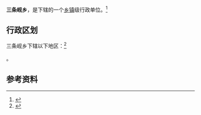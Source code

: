 {{中国乡级行政区|62/29/23/202/000}}

'''三条岘乡'''，是{{PRC admin/fullname|62/29/23/202/000|3}}下辖的一个[[乡镇|乡镇]]级行政单位。<ref>{{PRC admin/ref sgc|{{PRC admin/parent|62/29/23/202/000}}}}</ref>

== 行政区划 ==

三条岘乡下辖以下地区：<ref>{{PRC admin/ref sgc|62/29/23/202/000}}</ref>

{{PRC admin/children|62/29/23/202/000}}。

== 参考资料 ==

{{reflist}}

{{行政区划小作品}}
{{PRC admin/navcat|62/29/23/202/000}}